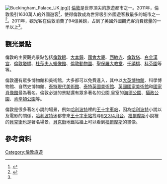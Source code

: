 [[File:Buckingham_Palace_UK.jpg|right]]]]
[[倫敦|倫敦]]是世界頂尖的旅遊都市之一。2011年，倫敦吸引1630萬人的外國遊客<ref name=visitbrit>{{Cite web |url=http://www.visitbritain.org/insightsandstatistics/inboundtourismfacts/ |title=Inbound Tourism - Updated July 2012 |publisher=''[[VisitBritain|VisitBritain]]'' |date=July 2012 |accessdate=10 March 2013 |archive-date=2013-01-17 |archive-url=https://web.archive.org/web/20130117102337/http://www.visitbritain.org/insightsandstatistics/inboundtourismfacts/ |dead-url=no }}</ref>，使得倫敦成為世界吸引外國遊客數最多的城市之一<ref>{{Cite book |url=http://www.london.gov.uk/sites/default/files/wp53.pdf |title=Tourism in London |author=Simon Kyte |publisher=''[[Greater_London_Authority|Greater London Authority]]'' |page=11 |date=May 2012 |accessdate=10 March 2013 |isbn=978-1-84781-496-8 |deadurl=yes |archiveurl=https://web.archive.org/web/20130228094422/http://www.london.gov.uk/sites/default/files/wp53.pdf |archivedate=2013年2月28日 }}</ref>。2011年，觀光客在倫敦消費了94億英鎊，占到了英國外國觀光客消費總量的一半以上<ref name=visitbrit />。

==觀光景點==
倫敦的主要觀光景點包括[[倫敦眼|倫敦眼]]、[[大本鐘|大本鐘]]、[[西敏宮|國會大廈]]、[[西敏寺|西敏寺]]、[[倫敦塔|倫敦塔]]、[[白金漢宮|白金漢宮]]、[[倫敦塔橋|倫敦塔橋]]、[[杜莎夫人蠟像館|杜莎夫人蠟像館]]、[[倫敦動物園|倫敦動物園]]、[[聖保羅大教堂|聖保羅大教堂]]、[[千禧橋|千禧橋]]、[[科芬園|科芬園]]等等。

倫敦還有眾多博物館和美術館，大多都可以免費進入，其中以[[大英博物館|大英博物館]]、科學博物館、自然史博物館、[[泰特現代美術館|泰特現代美術館]]、[[泰特英國美術館|泰特英國美術館]]、[[英國國家美術館|英國國家美術館]]和[[國家肖像館|國家肖像館]]最為著名。倫敦必遊的景點還有眾多著名的公園,皇室的[[海德公園|海德公園]]、[[攝政公園|攝政公園]]、[[肯辛頓公園|肯辛頓公園]]等。

倫敦是很多著名小說的場景，例如[[哈利波特|哈利波特]]裡的[[王十字車站|王十字車站]]，因為[[哈利波特|哈利波特]]小說以及電影的關係，[[哈利波特|哈利波特]]迷都會來[[王十字車站|王十字車站]]找尋[[9又3/4月台|9又3/4月台]]，[[福爾摩斯|福爾摩斯]]小說裡的[[貝克街|貝克街]]也是著名場景，[[貝克街|貝克街]]地鐵站牆上可以看到[[福爾摩斯|福爾摩斯]]的畫像。

== 參考資料 ==
{{Reflist}}

[[Category:倫敦旅遊|Category:倫敦旅遊]]